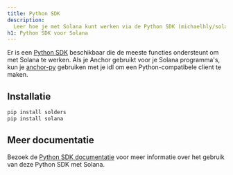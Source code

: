 ```yaml
---
title: Python SDK
description:
  Leer hoe je met Solana kunt werken via de Python SDK (michaelhly/solana-py).
h1: Python SDK voor Solana
---
```


Er is een [Python SDK](https://github.com/michaelhly/solana-py) beschikbaar die
de meeste functies ondersteunt om met Solana te werken. Als je Anchor gebruikt
voor je Solana programma's, kun je
[anchor-py](https://github.com/kevinheavey/anchorpy) gebruiken met je idl om een
Python-compatibele client te maken.

## Installatie

```bash title="Terminal"
pip install solders
pip install solana
```

## Meer documentatie

Bezoek de
[Python SDK documentatie](https://github.com/michaelhly/solana-py?tab=readme-ov-file#general-usage)
voor meer informatie over het gebruik van deze Python SDK met Solana.
